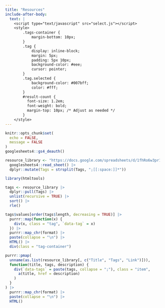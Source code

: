 ```yaml
---
title: "Resources"
include-after-body: 
  text: |
    <script type="text/javascript" src="select.js"></script>
    <style>
        .tags-container {
            margin-bottom: 10px;
        }
        .tag {
            display: inline-block;
            margin: 5px;
            padding: 5px 10px;
            background-color: #eee;
            cursor: pointer;
        }
        .tag.selected {
            background-color: #007bff;
            color: #fff;
        }
        #result-count {
          font-size: 1.2em;
          font-weight: bold;
          margin-top: 10px; /* Adjust as needed */
        }
    </style>
---
```


```r
knitr::opts_chunk$set(
  echo = FALSE,
  message = FALSE
)
googlesheets4::gs4_deauth()
```


```r
resource_library <- "https://docs.google.com/spreadsheets/d/1fhRo6w3pr1-uBfq1o359BsNVV9oEFt-O83hFbQtE0HU/edit?usp=sharing" |> 
  googlesheets4::read_sheet() |> 
  dplyr::mutate(Tags = strsplit(Tags, ";[[:space:]]*"))
```

```r
library(htmltools)
```

```r
tags <- resource_library |>
  dplyr::pull(Tags) |> 
  unlist(recursive = TRUE) |> 
  sort() |> 
  rle()

tags$values[order(tags$length, decreasing = TRUE)] |> 
  purrr::map(function(x) {
    div(x, class = "tag", `data-tag` = x)
  }) |> 
  purrr::map_chr(format) |> 
  paste(collapse = "\n") |> 
  HTML() |> 
  div(class = "tag-container")
```

<div id="result-count"></div>

```r
purrr::pmap(
  unname(as.list(resource_library[, c("Title", "Tags", "Link")])), 
  function(title, tags, description) {
    div(`data-tags` = paste(tags, collapse = ";"), class = "item",
      a(title, href = description)
    )
  }
) |> 
  purrr::map_chr(format) |> 
  paste(collapse = "\n") |> 
  HTML()
```

